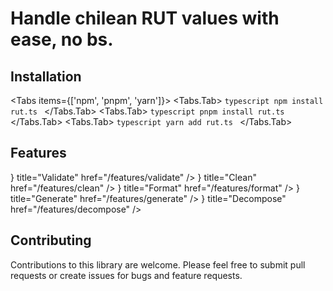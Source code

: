 
# Handle chilean RUT values with ease, no bs.

## Installation

<Tabs items={['npm', 'pnpm', 'yarn']}>
    <Tabs.Tab>
        ```typescript
        npm install rut.ts
        ```
    </Tabs.Tab>
<Tabs.Tab>
    ```typescript
    pnpm install rut.ts
    ```
</Tabs.Tab>
<Tabs.Tab>
    ```typescript
    yarn add rut.ts
    ```
</Tabs.Tab>
</Tabs>

## Features

<Cards>
    <Card icon={<img src="https://skillicons.dev/icons?i=ts" />} title="Validate" href="/features/validate" />
    <Card icon={<img src="https://skillicons.dev/icons?i=ts" />} title="Clean" href="/features/clean" />
    <Card icon={<img src="https://skillicons.dev/icons?i=ts" />} title="Format" href="/features/format" />
    <Card icon={<img src="https://skillicons.dev/icons?i=ts" />} title="Generate" href="/features/generate" />
    <Card icon={<img src="https://skillicons.dev/icons?i=ts" />} title="Decompose" href="/features/decompose" />
</Cards>


## Contributing

Contributions to this library are welcome. Please feel free to submit pull requests or create issues for bugs and feature requests.
